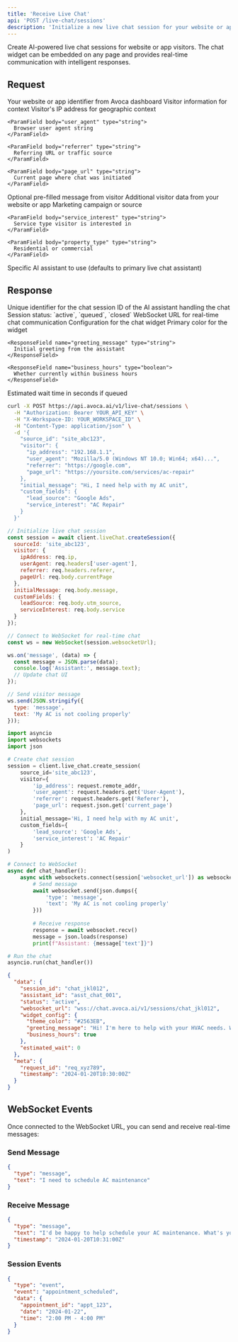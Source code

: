 ```yaml
---
title: 'Receive Live Chat'
api: 'POST /live-chat/sessions'
description: 'Initialize a new live chat session for your website or app'
---
```


<Note>
  Create AI-powered live chat sessions for website or app visitors. The chat widget can be embedded on any page and provides real-time communication with intelligent responses.
</Note>

## Request

<ParamField body="source_id" type="string" required>
  Your website or app identifier from Avoca dashboard
</ParamField>

<ParamField body="visitor" type="object" required>
  Visitor information for context
  
  <Expandable title="properties">
    <ParamField body="ip_address" type="string">
      Visitor's IP address for geographic context
    </ParamField>
    
    <ParamField body="user_agent" type="string">
      Browser user agent string
    </ParamField>
    
    <ParamField body="referrer" type="string">
      Referring URL or traffic source
    </ParamField>
    
    <ParamField body="page_url" type="string">
      Current page where chat was initiated
    </ParamField>
  </Expandable>
</ParamField>

<ParamField body="initial_message" type="string">
  Optional pre-filled message from visitor
</ParamField>

<ParamField body="custom_fields" type="object">
  Additional visitor data from your website or app
  
  <Expandable title="properties">
    <ParamField body="lead_source" type="string">
      Marketing campaign or source
    </ParamField>
    
    <ParamField body="service_interest" type="string">
      Service type visitor is interested in
    </ParamField>
    
    <ParamField body="property_type" type="string">
      Residential or commercial
    </ParamField>
  </Expandable>
</ParamField>

<ParamField body="assistant_id" type="string">
  Specific AI assistant to use (defaults to primary live chat assistant)
</ParamField>

## Response

<ResponseField name="session_id" type="string">
  Unique identifier for the chat session
</ResponseField>

<ResponseField name="assistant_id" type="string">
  ID of the AI assistant handling the chat
</ResponseField>

<ResponseField name="status" type="string">
  Session status: `active`, `queued`, `closed`
</ResponseField>

<ResponseField name="websocket_url" type="string">
  WebSocket URL for real-time chat communication
</ResponseField>

<ResponseField name="widget_config" type="object">
  Configuration for the chat widget
  
  <Expandable title="properties">
    <ResponseField name="theme_color" type="string">
      Primary color for the widget
    </ResponseField>
    
    <ResponseField name="greeting_message" type="string">
      Initial greeting from the assistant
    </ResponseField>
    
    <ResponseField name="business_hours" type="boolean">
      Whether currently within business hours
    </ResponseField>
  </Expandable>
</ResponseField>

<ResponseField name="estimated_wait" type="number">
  Estimated wait time in seconds if queued
</ResponseField>

<RequestExample>

```bash cURL
curl -X POST https://api.avoca.ai/v1/live-chat/sessions \
  -H "Authorization: Bearer YOUR_API_KEY" \
  -H "X-Workspace-ID: YOUR_WORKSPACE_ID" \
  -H "Content-Type: application/json" \
  -d '{
    "source_id": "site_abc123",
    "visitor": {
      "ip_address": "192.168.1.1",
      "user_agent": "Mozilla/5.0 (Windows NT 10.0; Win64; x64)...",
      "referrer": "https://google.com",
      "page_url": "https://yoursite.com/services/ac-repair"
    },
    "initial_message": "Hi, I need help with my AC unit",
    "custom_fields": {
      "lead_source": "Google Ads",
      "service_interest": "AC Repair"
    }
  }'
```

```javascript Node.js
// Initialize live chat session
const session = await client.liveChat.createSession({
  sourceId: 'site_abc123',
  visitor: {
    ipAddress: req.ip,
    userAgent: req.headers['user-agent'],
    referrer: req.headers.referer,
    pageUrl: req.body.currentPage
  },
  initialMessage: req.body.message,
  customFields: {
    leadSource: req.body.utm_source,
    serviceInterest: req.body.service
  }
});

// Connect to WebSocket for real-time chat
const ws = new WebSocket(session.websocketUrl);

ws.on('message', (data) => {
  const message = JSON.parse(data);
  console.log('Assistant:', message.text);
  // Update chat UI
});

// Send visitor message
ws.send(JSON.stringify({
  type: 'message',
  text: 'My AC is not cooling properly'
}));
```

```python Python
import asyncio
import websockets
import json

# Create chat session
session = client.live_chat.create_session(
    source_id='site_abc123',
    visitor={
        'ip_address': request.remote_addr,
        'user_agent': request.headers.get('User-Agent'),
        'referrer': request.headers.get('Referer'),
        'page_url': request.json.get('current_page')
    },
    initial_message='Hi, I need help with my AC unit',
    custom_fields={
        'lead_source': 'Google Ads',
        'service_interest': 'AC Repair'
    }
)

# Connect to WebSocket
async def chat_handler():
    async with websockets.connect(session['websocket_url']) as websocket:
        # Send message
        await websocket.send(json.dumps({
            'type': 'message',
            'text': 'My AC is not cooling properly'
        }))
        
        # Receive response
        response = await websocket.recv()
        message = json.loads(response)
        print(f"Assistant: {message['text']}")

# Run the chat
asyncio.run(chat_handler())
```

</RequestExample>

<ResponseExample>

```json
{
  "data": {
    "session_id": "chat_jkl012",
    "assistant_id": "asst_chat_001",
    "status": "active",
    "websocket_url": "wss://chat.avoca.ai/v1/sessions/chat_jkl012",
    "widget_config": {
      "theme_color": "#2563EB",
      "greeting_message": "Hi! I'm here to help with your HVAC needs. What can I assist you with today?",
      "business_hours": true
    },
    "estimated_wait": 0
  },
  "meta": {
    "request_id": "req_xyz789",
    "timestamp": "2024-01-20T10:30:00Z"
  }
}
```

</ResponseExample>

## WebSocket Events

Once connected to the WebSocket URL, you can send and receive real-time messages:

### Send Message
```json
{
  "type": "message",
  "text": "I need to schedule AC maintenance"
}
```

### Receive Message
```json
{
  "type": "message",
  "text": "I'd be happy to help schedule your AC maintenance. What's your ZIP code?",
  "timestamp": "2024-01-20T10:31:00Z"
}
```

### Session Events
```json
{
  "type": "event",
  "event": "appointment_scheduled",
  "data": {
    "appointment_id": "appt_123",
    "date": "2024-01-22",
    "time": "2:00 PM - 4:00 PM"
  }
}
```